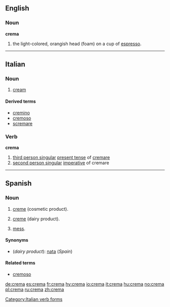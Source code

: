 {{see|cremă}}
==English==

===Noun===
'''crema'''
# the light-colored, orangish head (foam) on a cup of [[espresso]].

----

==Italian==

===Noun===
{{it-noun|crem|f|a|e}}

# [[cream]]

====Derived terms====
*[[cremino]]
*[[cremoso]]
*[[scremare]]

===Verb===
'''crema'''

# [[third person singular]]  [[present tense]] of [[cremare]]
# [[second person singular]] [[imperative]] of cremare

[[Category:Italian verb forms]]

----

==Spanish==

===Noun===
{{es-noun-f}}

# [[creme]] (cosmetic product).
# {{context|lang=es|Latin America}} [[creme]] (dairy product).
# {{context|lang=es|Latin America<colloquial}} [[mess]].

====Synonyms====
*(''dairy product''): [[nata]] (''Spain'')

====Related terms====
*[[cremoso]]

[[de:crema]]
[[es:crema]]
[[fr:crema]]
[[hy:crema]]
[[io:crema]]
[[it:crema]]
[[hu:crema]]
[[no:crema]]
[[pl:crema]]
[[ru:crema]]
[[zh:crema]]